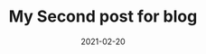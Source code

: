 ---
title: My Second post for blog
slug: my-second-post
date: 2021-02-20
featureImage: car.jpg
excerpt: Lorem ipsum dolor sit amet, consectetur adipiscing elit. Nam gravida felis nibh, sed ultricies felis mattis quis. Vestibulum lorem dolor.
---